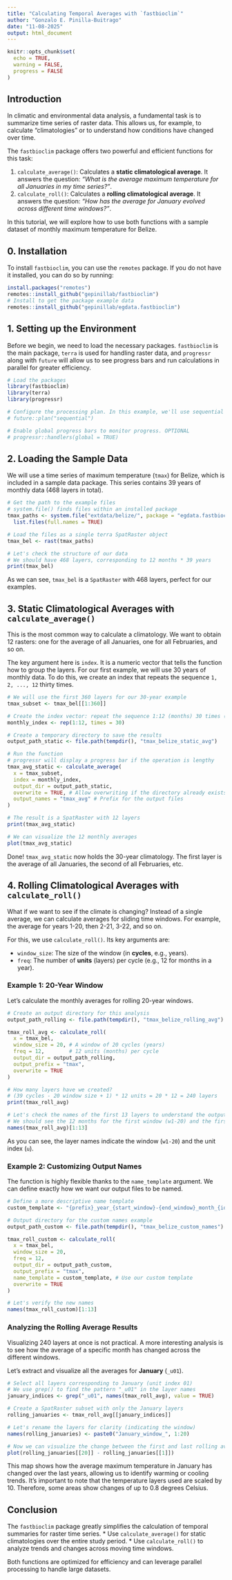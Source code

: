 ```yaml
---
title: "Calculating Temporal Averages with `fastbioclim`"
author: "Gonzalo E. Pinilla-Buitrago"
date: "11-08-2025"
output: html_document
---
```


```r
knitr::opts_chunk$set(
  echo = TRUE,
  warning = FALSE,
  progress = FALSE
)
```

## Introduction

In climatic and environmental data analysis, a fundamental task is to summarize time series of raster data. This allows us, for example, to calculate "climatologies" or to understand how conditions have changed over time.

The `fastbioclim` package offers two powerful and efficient functions for this task:

1.  `calculate_average()`: Calculates a **static climatological average**. It answers the question: *"What is the average maximum temperature for all Januaries in my time series?"*.
2.  `calculate_roll()`: Calculates a **rolling climatological average**. It answers the question: *"How has the average for January evolved across different time windows?"*.

In this tutorial, we will explore how to use both functions with a sample dataset of monthly maximum temperature for Belize.

## 0. Installation

To install `fastbioclim`, you can use the `remotes` package. If you do not have it installed, you can do so by running:

```r
install.packages("remotes")
remotes::install_github("gepinillab/fastbioclim")
# Install to get the package example data 
remotes::install_github("gepinillab/egdata.fastbioclim")
```

## 1. Setting up the Environment

Before we begin, we need to load the necessary packages. `fastbioclim` is the main package, `terra` is used for handling raster data, and `progressr` along with `future` will allow us to see progress bars and run calculations in parallel for greater efficiency.

```r
# Load the packages
library(fastbioclim)
library(terra)
library(progressr)

# Configure the processing plan. In this example, we'll use sequential processing. OPTIONAL
# future::plan("sequential")

# Enable global progress bars to monitor progress. OPTIONAL
# progressr::handlers(global = TRUE)
```

## 2. Loading the Sample Data

We will use a time series of maximum temperature (`tmax`) for Belize, which is included in a sample data package. This series contains 39 years of monthly data (468 layers in total).

```r
# Get the path to the example files
# system.file() finds files within an installed package
tmax_paths <- system.file("extdata/belize/", package = "egdata.fastbioclim") |>
  list.files(full.names = TRUE)

# Load the files as a single terra SpatRaster object
tmax_bel <- rast(tmax_paths)

# Let's check the structure of our data
# We should have 468 layers, corresponding to 12 months * 39 years
print(tmax_bel)
```

As we can see, `tmax_bel` is a `SpatRaster` with 468 layers, perfect for our examples.

## 3. Static Climatological Averages with `calculate_average()`

This is the most common way to calculate a climatology. We want to obtain 12 rasters: one for the average of all Januaries, one for all Februaries, and so on.

The key argument here is `index`. It is a numeric vector that tells the function how to group the layers. For our first example, we will use 30 years of monthly data. To do this, we create an index that repeats the sequence `1, 2, ..., 12` thirty times.

```r
# We will use the first 360 layers for our 30-year example
tmax_subset <- tmax_bel[[1:360]]

# Create the index vector: repeat the sequence 1:12 (months) 30 times (years)
monthly_index <- rep(1:12, times = 30)

# Create a temporary directory to save the results
output_path_static <- file.path(tempdir(), "tmax_belize_static_avg")

# Run the function
# progressr will display a progress bar if the operation is lengthy
tmax_avg_static <- calculate_average(
  x = tmax_subset,
  index = monthly_index,
  output_dir = output_path_static,
  overwrite = TRUE, # Allow overwriting if the directory already exists
  output_names = "tmax_avg" # Prefix for the output files
)

# The result is a SpatRaster with 12 layers
print(tmax_avg_static)

# We can visualize the 12 monthly averages
plot(tmax_avg_static)
```

Done! `tmax_avg_static` now holds the 30-year climatology. The first layer is the average of all Januaries, the second of all Februaries, etc.

## 4. Rolling Climatological Averages with `calculate_roll()`

What if we want to see if the climate is changing? Instead of a single average, we can calculate averages for sliding time windows. For example, the average for years 1-20, then 2-21, 3-22, and so on.

For this, we use `calculate_roll()`. Its key arguments are:

*   `window_size`: The size of the window (in **cycles**, e.g., years).
*   `freq`: The number of **units** (layers) per cycle (e.g., 12 for months in a year).

### Example 1: 20-Year Window

Let's calculate the monthly averages for rolling 20-year windows.

```r
# Create an output directory for this analysis
output_path_rolling <- file.path(tempdir(), "tmax_belize_rolling_avg")

tmax_roll_avg <- calculate_roll(
  x = tmax_bel,
  window_size = 20, # A window of 20 cycles (years)
  freq = 12,        # 12 units (months) per cycle
  output_dir = output_path_rolling,
  output_prefix = "tmax",
  overwrite = TRUE
)

# How many layers have we created?
# (39 cycles - 20 window size + 1) * 12 units = 20 * 12 = 240 layers
print(tmax_roll_avg)

# Let's check the names of the first 13 layers to understand the output
# We should see the 12 months for the first window (w1-20) and the first of the next
names(tmax_roll_avg)[1:13]
```

As you can see, the layer names indicate the window (`w1-20`) and the unit index (`u`).

### Example 2: Customizing Output Names

The function is highly flexible thanks to the `name_template` argument. We can define exactly how we want our output files to be named.

```r
# Define a more descriptive name template
custom_template <- "{prefix}_year_{start_window}-{end_window}_month_{idx_unit}"

# Output directory for the custom names example
output_path_custom <- file.path(tempdir(), "tmax_belize_custom_names")

tmax_roll_custom <- calculate_roll(
  x = tmax_bel,
  window_size = 20,
  freq = 12,
  output_dir = output_path_custom,
  output_prefix = "tmax",
  name_template = custom_template, # Use our custom template
  overwrite = TRUE
)

# Let's verify the new names
names(tmax_roll_custom)[1:13]
```

### Analyzing the Rolling Average Results

Visualizing 240 layers at once is not practical. A more interesting analysis is to see how the average of a specific month has changed across the different windows.

Let's extract and visualize all the averages for **January** (`_u01`).

```r
# Select all layers corresponding to January (unit index 01)
# We use grep() to find the pattern "_u01" in the layer names
january_indices <- grep("_u01", names(tmax_roll_avg), value = TRUE)

# Create a SpatRaster subset with only the January layers
rolling_januaries <- tmax_roll_avg[[january_indices]]

# Let's rename the layers for clarity (indicating the window)
names(rolling_januaries) <- paste0("January_window_", 1:20)

# Now we can visualize the change between the first and last rolling average for January
plot(rolling_januaries[[20]] - rolling_januaries[[1]])
```

This map shows how the average maximum temperature in January has changed over the last years, allowing us to identify warming or cooling trends. It's important to note that the temperature layers used are scaled by 10. Therefore, some areas show changes of up to 0.8 degrees Celsius.

## Conclusion

The `fastbioclim` package greatly simplifies the calculation of temporal summaries for raster time series.
*   Use `calculate_average()` for static climatologies over the entire study period.
*   Use `calculate_roll()` to analyze trends and changes across moving time windows.

Both functions are optimized for efficiency and can leverage parallel processing to handle large datasets.